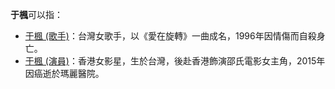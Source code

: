 '''于楓'''可以指：
* [[于楓_(歌手)|于楓 (歌手)]]：台灣女歌手，以《愛在旋轉》一曲成名，1996年因情傷而自殺身亡。
* [[于楓_(演員)|于楓 (演員)]]：香港女影星，生於台灣，後赴香港飾演邵氏電影女主角，2015年因癌逝於瑪麗醫院。

{{disambig|Y|Cat=二字于姓人名消歧义}}